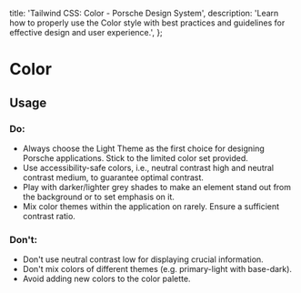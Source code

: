 
  title: 'Tailwind CSS: Color - Porsche Design System',
  description:
    'Learn how to properly use the Color style with best practices and guidelines for effective design and user experience.',
};

# Color

<TableOfContents headings={[]} />

## Usage

### Do:

- Always choose the Light Theme as the first choice for designing Porsche applications. Stick to the limited color set
  provided.
- Use accessibility-safe colors, i.e., neutral contrast high and neutral contrast medium, to guarantee optimal contrast.
- Play with darker/lighter grey shades to make an element stand out from the background or to set emphasis on it.
- Mix color themes within the application on rarely. Ensure a sufficient contrast ratio.

### Don't:

- Don't use neutral contrast low for displaying crucial information.
- Don't mix colors of different themes (e.g. primary-light with base-dark).
- Avoid adding new colors to the color palette.
